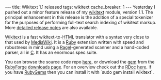 ---
title: Wikitext 1.1 released
tags: wikitext
cache_breaker: 1
---
Yesterday I pushed out a minor feature release of my [[wikitext]] module, version 1.1. The principal enhancement in this release is the addition of a special tokenizer for the purposes of performing full-text search indexing of wikitext markup. More [http://rubyforge.org/frs/shownotes.php?release_id=21531 detailed release notes] are also available.

[[Wikitext]] is a fast wikitext-to-[[HTML]] translator with a syntax very close to that used by [[MediaWiki]]. It is a [[Ruby]] extension written with speed and robustness in mind using a [[Ragel]]-generated scanner and a hand-coded parser, all in [[C]]. It has an enormous spec suite.

You can browse the source code repo [http://git.wincent.com/wikitext.git here], or download the [[gem]] from the [[RubyForge]] [http://rubyforge.org/frs/?group_id=5483 downloads page]. For an overview check out the [[RDoc]] [http://wikitext.rubyforge.org/ here]. If you have [[RubyGems]] then you can install it with `sudo gem install wikitext`.
